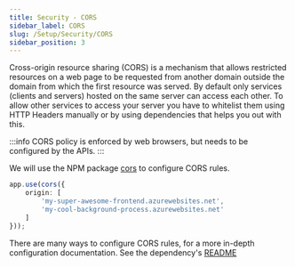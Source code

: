 ```yaml
---
title: Security - CORS
sidebar_label: CORS
slug: /Setup/Security/CORS
sidebar_position: 3
---
```


Cross-origin resource sharing (CORS) is a mechanism that allows restricted resources on a web page to be requested from another domain outside the domain from which the first resource was served.
By default only services (clients and servers) hosted on the same server can access each other. 
To allow other services to access your server you have to whitelist them using HTTP Headers manually or by using dependencies that helps you out with this.

:::info
CORS policy is enforced by web browsers, but needs to be configured by the APIs.
:::

We will use the NPM package [cors](https://www.npmjs.com/package/cors) to configure CORS rules.

```typescript title="src/config/app.ts"
app.use(cors({ 
    origin: [
        'my-super-awesome-frontend.azurewebsites.net',
        'my-cool-background-process.azurewebsites.net'
    ] 
}));
```

There are many ways to configure CORS rules, for a more in-depth configuration documentation. See the dependency's [README](https://www.npmjs.com/package/cors)
